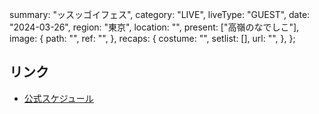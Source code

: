   summary: "ッスッゴイフェス",
  category: "LIVE",
  liveType: "GUEST",
  date: "2024-03-26",
  region: "東京",
  location: "",
  present: ["高嶺のなでしこ"],
  image: {
    path: "",
    ref: "",
  },
  recaps: {
    costume: "",
    setlist: [],
    url: "",
  },
};

## リンク

- [公式スケジュール](https://takanenonadeshiko.jp/?p=1897)
